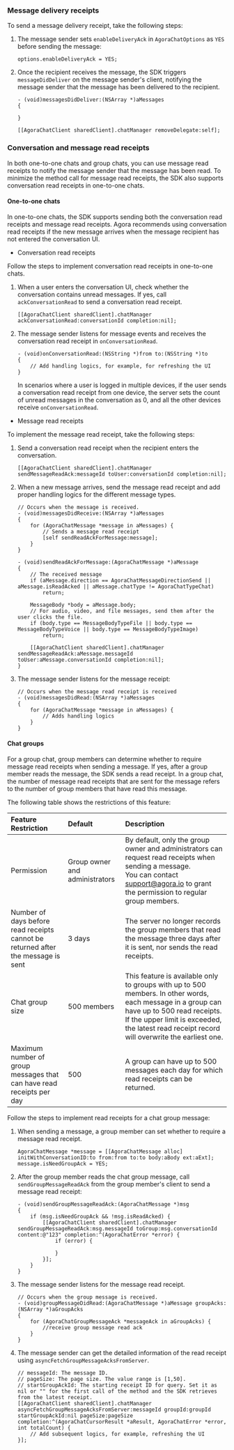 <PlatformWrapper platform="ios">

### Message delivery receipts

To send a message delivery receipt, take the following steps:

1. The message sender sets `enableDeliveryAck` in `AgoraChatOptions` as `YES` before sending the message:

    ```objc
    options.enableDeliveryAck = YES;
    ```

2. Once the recipient receives the message, the SDK triggers `messageDidDeliver` on the message sender's client, notifying the message sender that the message has been delivered to the recipient.

    ```objc
    - (void)messagesDidDeliver:(NSArray *)aMessages
    {

    }

    [[AgoraChatClient sharedClient].chatManager removeDelegate:self];
    ```

### Conversation and message read receipts

In both one-to-one chats and group chats, you can use message read receipts to notify the message sender that the message has been read. To minimize the method call for message read receipts, the SDK also supports conversation read receipts in one-to-one chats. 

#### One-to-one chats

In one-to-one chats, the SDK supports sending both the conversation read receipts and message read receipts. Agora recommends using conversation read receipts if the new message arrives when the message recipient has not entered the conversation UI. 

- Conversation read receipts

 Follow the steps to implement conversation read receipts in one-to-one chats.

 1. When a user enters the conversation UI, check whether the conversation contains unread messages. If yes, call `ackConversationRead` to send a conversation read receipt.

    ```objc
    [[AgoraChatClient sharedClient].chatManager ackConversationRead:conversationId completion:nil];
    ```
    

 2. The message sender listens for message events and receives the conversation read receipt in `onConversationRead`.

    ```objc
    - (void)onConversationRead:(NSString *)from to:(NSString *)to
    {
        // Add handling logics, for example, for refreshing the UI
    }
    ```

    <div class="alert note">In scenarios where a user is logged in multiple devices, if the user sends a conversation read receipt from one device, the server sets the count of unread messages in the conversation as 0, and all the other devices receive <code>onConversationRead</code>.</div>

- Message read receipts

 To implement the message read receipt, take the following steps:

 1. Send a conversation read receipt when the recipient enters the conversation.

    ```objc
    [[AgoraChatClient sharedClient].chatManager sendMessageReadAck:messageId toUser:conversationId completion:nil];
    ```

 2. When a new message arrives, send the message read receipt and add proper handling logics for the different message types.

    ```objc
    // Occurs when the message is received.
    - (void)messagesDidReceive:(NSArray *)aMessages
    {
        for (AgoraChatMessage *message in aMessages) {
            // Sends a message read receipt
            [self sendReadAckForMessage:message];
        }
    }

    - (void)sendReadAckForMessage:(AgoraChatMessage *)aMessage
    {
        // The received message
        if (aMessage.direction == AgoraChatMessageDirectionSend || aMessage.isReadAcked || aMessage.chatType != AgoraChatTypeChat)
            return;
    
        MessageBody *body = aMessage.body;
        // For audio, video, and file messages, send them after the user clicks the file.
        if (body.type == MessageBodyTypeFile || body.type == MessageBodyTypeVoice || body.type == MessageBodyTypeImage)
            return;
            
        [[AgoraChatClient sharedClient].chatManager sendMessageReadAck:aMessage.messageId toUser:aMessage.conversationId completion:nil];
    }
    ```

 3. The message sender listens for the message receipt:

    ```objc
    // Occurs when the message read receipt is received
    - (void)messagesDidRead:(NSArray *)aMessages
    {
        for (AgoraChatMessage *message in aMessages) {
            // Adds handling logics
        }
    }
    ```

#### Chat groups

For a group chat, group members can determine whether to require message read receipts when sending a message. If yes, after a group member reads the message, the SDK sends a read receipt. In a group chat, the number of message read receipts that are sent for the message refers to the number of group members that have read this message.

The following table shows the restrictions of this feature:

| Feature Restriction| Default | Description |
| :--------- | :----- | :------- |
| Permission  | Group owner and administrators  | By default, only the group owner and administrators can request read receipts when sending a message. <br/>You can contact [support@agora.io](mailto:support@agora.io) to grant the permission to regular group members.|
| Number of days before read receipts cannot be returned after the message is sent   | 3 days    | The server no longer records the group members that read the message three days after it is sent, nor sends the read receipts.   |
| Chat group size   | 500 members   | This feature is available only to groups with up to 500 members. In other words, each message in a group can have up to 500 read receipts. If the upper limit is exceeded, the latest read receipt record will overwrite the earliest one.  |
| Maximum number of group messages that can have read receipts per day   | 500 | A group can have up to 500 messages each day for which read receipts can be returned. |

Follow the steps to implement read receipts for a chat group message:

1. When sending a message, a group member can set whether to require a message read receipt.

    ```objc
    AgoraChatMessage *message = [[AgoraChatMessage alloc] initWithConversationID:to from:from to:to body:aBody ext:aExt];
    message.isNeedGroupAck = YES;
    ```

2. After the group member reads the chat group message, call `sendGroupMessageReadAck` from the group member's client to send a message read receipt:

    ```objc
    - (void)sendGroupMessageReadAck:(AgoraChatMessage *)msg
    {
        if (msg.isNeedGroupAck && !msg.isReadAcked) {
            [[AgoraChatClient sharedClient].chatManager sendGroupMessageReadAck:msg.messageId toGroup:msg.conversationId content:@"123" completion:^(AgoraChatError *error) {
                if (error) {
                
                }
            }];
        }
    }
    ```

3. The message sender listens for the message read receipt.

    ```objc
    // Occurs when the group message is received.
    - (void)groupMessageDidRead:(AgoraChatMessage *)aMessage groupAcks:(NSArray *)aGroupAcks
    {
        for (AgoraChatGroupMessageAck *messageAck in aGroupAcks) {
            //receive group message read ack
        }
    } 
    ```

4. The message sender can get the detailed information of the read receipt using `asyncFetchGroupMessageAcksFromServer`.

    ```objc
    // messageId: The message ID.
    // pageSize: The page size. The value range is [1,50].
    // startGroupAckId: The starting receipt ID for query. Set it as nil or "" for the first call of the method and the SDK retrieves from the latest receipt.
    [[AgoraChatClient sharedClient].chatManager asyncFetchGroupMessageAcksFromServer:messageId groupId:groupId startGroupAckId:nil pageSize:pageSize completion:^(AgoraChatCursorResult *aResult, AgoraChatError *error, int totalCount) {
        // Add subsequent logics, for example, refreshing the UI
    }];
    ```

</PlatformWrapper>